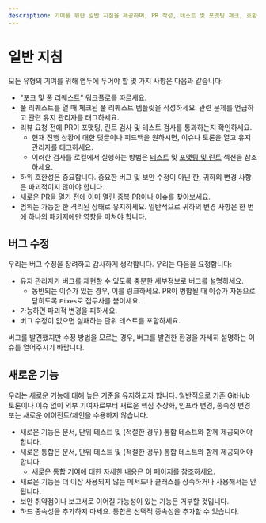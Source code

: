 ```yaml
---
description: 기여를 위한 일반 지침을 제공하며, PR 작성, 테스트 및 포맷팅 체크, 호환성 유지 등의 중요 사항을 안내합니다.
---
```


# 일반 지침

모든 유형의 기여를 위해 염두에 두어야 할 몇 가지 사항은 다음과 같습니다:

- ["포크 및 풀 리퀘스트"](https://docs.github.com/en/get-started/exploring-projects-on-github/contributing-to-a-project) 워크플로를 따르세요.
- 풀 리퀘스트를 열 때 체크된 풀 리퀘스트 템플릿을 작성하세요. 관련 문제를 언급하고 관련 유지 관리자를 태그하세요.
- 리뷰 요청 전에 PR이 포맷팅, 린트 검사 및 테스트 검사를 통과하는지 확인하세요.
  - 현재 진행 상황에 대한 댓글이나 피드백을 원하시면, 이슈나 토론을 열고 유지 관리자를 태그하세요.
  - 이러한 검사를 로컬에서 실행하는 방법은 [테스트](/docs/contributing/code/setup#testing) 및 [포맷팅 및 린트](/docs/contributing/code/setup#formatting-and-linting) 섹션을 참조하세요.
- 하위 호환성은 중요합니다. 중요한 버그 및 보안 수정이 아닌 한, 귀하의 변경 사항은 파괴적이지 않아야 합니다.
- 새로운 PR을 열기 전에 이미 열린 중복 PR이나 이슈를 찾아보세요.
- 범위는 가능한 한 격리된 상태로 유지하세요. 일반적으로 귀하의 변경 사항은 한 번에 하나의 패키지에만 영향을 미쳐야 합니다.

## 버그 수정

우리는 버그 수정을 장려하고 감사하게 생각합니다. 우리는 다음을 요청합니다:

- 유지 관리자가 버그를 재현할 수 있도록 충분한 세부정보로 버그를 설명하세요.
  - 동반되는 이슈가 있는 경우, 이를 링크하세요. PR이 병합될 때 이슈가 자동으로 닫히도록 `Fixes`로 접두사를 붙이세요.
- 가능하면 파괴적 변경을 피하세요.
- 버그 수정이 없으면 실패하는 단위 테스트를 포함하세요.

버그를 발견했지만 수정 방법을 모르는 경우, 버그를 발견한 환경을 자세히 설명하는 이슈를 열어주시기 바랍니다.

## 새로운 기능

우리는 새로운 기능에 대해 높은 기준을 유지하고자 합니다. 일반적으로 기존 GitHub 토론이나 이슈 없이 외부 기여자로부터 새로운 핵심 추상화, 인프라 변경, 종속성 변경 또는 새로운 에이전트/체인을 수용하지 않습니다.

- 새로운 기능은 문서, 단위 테스트 및 (적절한 경우) 통합 테스트와 함께 제공되어야 합니다.
- 새로운 통합은 문서, 단위 테스트 및 (적절한 경우) 통합 테스트와 함께 제공되어야 합니다.
  - 새로운 통합 기여에 대한 자세한 내용은 [이 페이지](/docs/contributing/integrations)를 참조하세요.
- 새로운 기능은 더 이상 사용되지 않는 메서드나 클래스를 상속하거나 사용해서는 안 됩니다.
- 보안 취약점이나 보고서로 이어질 가능성이 있는 기능은 거부할 것입니다.
- 하드 종속성을 추가하지 마세요. 통합은 선택적 종속성을 추가할 수 있습니다.